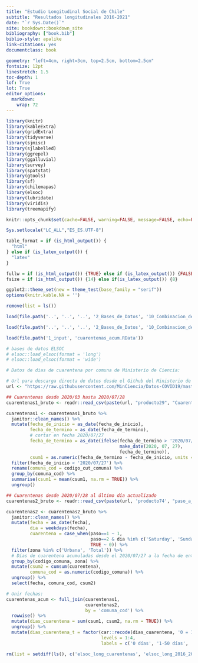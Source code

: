 ```yaml
--- 
title: "Estudio Longitudinal Social de Chile"
subtitle: "Resultados longitudinales 2016-2021"
date: "`r Sys.Date()`"
site: bookdown::bookdown_site
bibliography: ["book.bib"]
biblio-style: apalike
link-citations: yes
documentclass: book

geometry: "left=4cm, right=3cm, top=2.5cm, bottom=2.5cm"
fontsize: 12pt
linestretch: 1.5
toc-depth: 1
lof: True
lot: True
editor_options: 
  markdown: 
    wrap: 72
---
```


```r

library(knitr)
library(kableExtra)
library(gridExtra)
library(tidyverse)
library(sjmisc)
library(sjlabelled)
library(ggrepel)
library(ggalluvial)
library(survey)
library(spatstat)
library(gtools)
library(sf)
library(chilemapas)
library(elsoc)
library(lubridate)
library(viridis)
library(treemapify)

```

```r
knitr::opts_chunk$set(cache=FALSE, warning=FALSE, message=FALSE, echo=FALSE) 

Sys.setlocale("LC_ALL","ES_ES.UTF-8")
```

```r
table_format = if (is_html_output()) {
  "html"
} else if (is_latex_output()) {
  "latex" 
}

fullw = if (is_html_output()) {TRUE} else if (is_latex_output()) {FALSE}
fsize = if (is_html_output()) {14} else if(is_latex_output()) {8}

ggplot2::theme_set(new = theme_test(base_family = "serif"))
options(knitr.kable.NA = '')

```

```r

remove(list = ls())

load(file.path('..', '..', '..', '2_Bases_de_Datos', '10_Combinacion_de_Olas_ELSOC', '0E_Bases_de_Datos_Resultantes_2016_2021', 'ELSOC_Long_2016_2021_v1.00_R.RData'))

load(file.path('..', '..', '..', '2_Bases_de_Datos', '10_Combinacion_de_Olas_ELSOC', '0E_Bases_de_Datos_Resultantes_2016_2021', 'ELSOC_Wide_2016_2021_v1.00_R.RData'))

load(file.path('1_input', 'cuarentenas_acum.RData'))

```

```r

# bases de datos ELSOC
# elsoc::load_elsoc(format = 'long')
# elsoc::load_elsoc(format = 'wide')

```

```r
# Datos de dias de cuarentena por comuna de Ministerio de Ciencia:

# Url para descarga directa de datos desde el Github del Ministerio de Ciencia
url <- "https://raw.githubusercontent.com/MinCiencia/Datos-COVID19/master/output"

## Cuarentenas desde 2020/03 hasta 2020/07/28 
cuarentenas1_bruto <- readr::read_csv(paste(url, "producto29", "Cuarentenas-Totales.csv", sep="/"))

cuarentenas1 <- cuarentenas1_bruto %>% 
  janitor::clean_names() %>% 
  mutate(fecha_de_inicio = as_date(fecha_de_inicio),
         fecha_de_termino = as_date(fecha_de_termino),
         # cortar en fecha 2020/07/27 
         fecha_de_termino = as_date(ifelse(fecha_de_termino > '2020/07/27', 
                                           make_date(2020, 07, 27),
                                           fecha_de_termino)),
         csum1 = as.numeric(fecha_de_termino - fecha_de_inicio, units = 'days')) %>% 
  filter(fecha_de_inicio < '2020/07/27') %>% 
  rename(comuna_cod = codigo_cut_comuna) %>%
  group_by(comuna_cod) %>% 
  summarise(csum1 = mean(csum1, na.rm = TRUE)) %>% 
  ungroup()

## Cuarentenas desde 2020/07/28 al último día actualizado
cuarentenas2_bruto <- readr::read_csv(paste(url, 'producto74', "paso_a_paso_std.csv", sep="/"))

cuarentenas2 <- cuarentenas2_bruto %>% 
  janitor::clean_names() %>% 
  mutate(fecha = as_date(fecha),
         dia = weekdays(fecha),
         cuarentena = case_when(paso==1 ~ 1,
                                paso==2 & dia %in% c('Saturday', 'Sunday') ~ 1,
                                TRUE ~ 0)) %>% 
  filter(zona %in% c('Urbana', 'Total')) %>% 
  # Días de cuarentena acumuladas desde el 2020/07/27 a la fecha de entrevista:
  group_by(codigo_comuna, zona) %>% 
  mutate(csum2 = cumsum(cuarentena),
         comuna_cod = as.numeric(codigo_comuna)) %>% 
  ungroup() %>% 
  select(fecha, comuna_cod, csum2)

# Unir fechas:
cuarentenas_acum <- full_join(cuarentenas1,
                              cuarentenas2,
                              by = 'comuna_cod') %>% 
  rowwise() %>% 
  mutate(dias_cuarentena = sum(csum1, csum2, na.rm = TRUE)) %>% 
  ungroup() %>% 
  mutate(dias_cuarentena_t = factor(car::recode(dias_cuarentena, '0 = 1; 1:50 = 2; 51:100 = 3; 101:999 = 4'),
                                    levels = 1:4,
                                    labels = c('0 días', '1-50 días', '51-100 días', 'Más de 100 días'))) 

```


```r

rm(list = setdiff(ls(), c('elsoc_long_cuarentenas', 'elsoc_long_2016_2021', 'elsoc_wide_2016_2021')))

```
